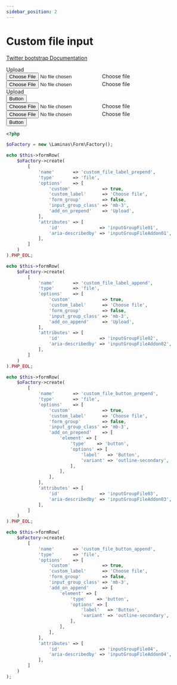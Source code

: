 ```yaml
---
sidebar_position: 2
---
```



# Custom file input

[Twitter bootstrap Documentation](https://getbootstrap.com/docs/4.5/components/input-group/#custom-file-input)

<Tabs>
<TabItem value="result" label="Result" default><HtmlCode bootstrapVersion="4.5"><div class="input-group mb-3">
    <div class="input-group-prepend">
        <div class="input-group-text" id="inputGroupFileAddon01">
            Upload
        </div>
    </div>
    <div class="custom-file">
        <input type="file" name="custom_file_label_prepend" id="inputGroupFile01" aria-describedby="inputGroupFileAddon01" class="custom-file-input"/>
        <label class="custom-file-label" for="inputGroupFile01">Choose file</label>
    </div>
</div>
<div class="input-group mb-3">
    <div class="custom-file">
        <input type="file" name="custom_file_label_append" id="inputGroupFile02" aria-describedby="inputGroupFileAddon02" class="custom-file-input"/>
        <label class="custom-file-label" for="inputGroupFile02">Choose file</label>
    </div>
    <div class="input-group-append">
        <div class="input-group-text" id="inputGroupFileAddon02">
            Upload
        </div>
    </div>
</div>
<div class="input-group mb-3">
    <div class="input-group-prepend">
        <button type="button" name="button" id="inputGroupFileAddon03" class="btn btn-outline-secondary" value="">Button</button>
    </div>
    <div class="custom-file">
        <input type="file" name="custom_file_button_prepend" id="inputGroupFile03" aria-describedby="inputGroupFileAddon03" class="custom-file-input"/>
        <label class="custom-file-label" for="inputGroupFile03">Choose file</label>
    </div>
</div>
<div class="input-group mb-3">
    <div class="custom-file">
        <input type="file" name="custom_file_button_append" id="inputGroupFile04" aria-describedby="inputGroupFileAddon04" class="custom-file-input"/>
        <label class="custom-file-label" for="inputGroupFile04">Choose file</label>
    </div>
    <div class="input-group-append">
        <button type="button" name="button" id="inputGroupFileAddon04" class="btn btn-outline-secondary" value="">Button</button>
    </div>
</div></HtmlCode></TabItem>
<TabItem value="source" label="Source">

```php
<?php

$oFactory = new \Laminas\Form\Factory();

echo $this->formRow(
    $oFactory->create(
        [
            'name'       => 'custom_file_label_prepend',
            'type'       => 'file',
            'options'    => [
                'custom'            => true,
                'custom_label'      => 'Choose file',
                'form_group'        => false,
                'input_group_class' => 'mb-3',
                'add_on_prepend'    => 'Upload',
            ],
            'attributes' => [
                'id'               => 'inputGroupFile01',
                'aria-describedby' => 'inputGroupFileAddon01',
            ],
        ]
    )
).PHP_EOL;

echo $this->formRow(
    $oFactory->create(
        [
            'name'       => 'custom_file_label_append',
            'type'       => 'file',
            'options'    => [
                'custom'            => true,
                'custom_label'      => 'Choose file',
                'form_group'        => false,
                'input_group_class' => 'mb-3',
                'add_on_append'     => 'Upload',
            ],
            'attributes' => [
                'id'               => 'inputGroupFile02',
                'aria-describedby' => 'inputGroupFileAddon02',
            ],
        ]
    )
).PHP_EOL;

echo $this->formRow(
    $oFactory->create(
        [
            'name'       => 'custom_file_button_prepend',
            'type'       => 'file',
            'options'    => [
                'custom'            => true,
                'custom_label'      => 'Choose file',
                'form_group'        => false,
                'input_group_class' => 'mb-3',
                'add_on_prepend'    => [
                    'element' => [
                        'type'    => 'button',
                        'options' => [
                            'label'   => 'Button',
                            'variant' => 'outline-secondary',
                        ],
                    ],
                ],
            ],
            'attributes' => [
                'id'               => 'inputGroupFile03',
                'aria-describedby' => 'inputGroupFileAddon03',
            ],
        ]
    )
).PHP_EOL;

echo $this->formRow(
    $oFactory->create(
        [
            'name'       => 'custom_file_button_append',
            'type'       => 'file',
            'options'    => [
                'custom'            => true,
                'custom_label'      => 'Choose file',
                'form_group'        => false,
                'input_group_class' => 'mb-3',
                'add_on_append'     => [
                    'element' => [
                        'type'    => 'button',
                        'options' => [
                            'label'   => 'Button',
                            'variant' => 'outline-secondary',
                        ],
                    ],
                ],
            ],
            'attributes' => [
                'id'               => 'inputGroupFile04',
                'aria-describedby' => 'inputGroupFileAddon04',
            ],
        ]
    )
);

```

</TabItem>
</Tabs>
